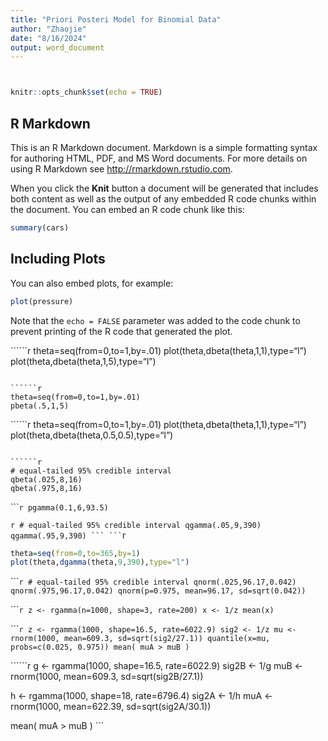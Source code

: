 ---
title: "Priori Posteri Model for Binomial Data"
author: "Zhaojie"
date: "8/16/2024"
output: word_document
---
```{r}
```


```{r}
```

```{r setup, include=FALSE}
knitr::opts_chunk$set(echo = TRUE)
```

## R Markdown

This is an R Markdown document. Markdown is a simple formatting syntax for authoring HTML, PDF, and MS Word documents. For more details on using R Markdown see <http://rmarkdown.rstudio.com>.

When you click the **Knit** button a document will be generated that includes both content as well as the output of any embedded R code chunks within the document. You can embed an R code chunk like this:

```{r cars}
summary(cars)
```

## Including Plots

You can also embed plots, for example:

```{r pressure, echo=FALSE}
plot(pressure)
```

Note that the `echo = FALSE` parameter was added to the code chunk to prevent printing of the R code that generated the plot.

``````{r}
theta=seq(from=0,to=1,by=.01)
plot(theta,dbeta(theta,1,1),type="l")
plot(theta,dbeta(theta,1,5),type="l")

```

``````{r}
theta=seq(from=0,to=1,by=.01)
pbeta(.5,1,5)
```

``````{r}
theta=seq(from=0,to=1,by=.01)
plot(theta,dbeta(theta,1,1),type="l")
plot(theta,dbeta(theta,0.5,0.5),type="l")

```

``````{r}
# equal-tailed 95% credible interval
qbeta(.025,8,16)
qbeta(.975,8,16)
```

``````{r}

pgamma(0.1,6,93.5)
```


``````{r}
# equal-tailed 95% credible interval
qgamma(.05,9,390)
qgamma(.95,9,390)
```
```
``````{r}

```{r}
theta=seq(from=0,to=365,by=1)
plot(theta,dgamma(theta,9,390),type="l")
```

``````{r}
# equal-tailed 95% credible interval
qnorm(.025,96.17,0.042)
qnorm(.975,96.17,0.042)
qnorm(p=0.975, mean=96.17, sd=sqrt(0.042))
```

``````{r}
z <- rgamma(n=1000, shape=3, rate=200)
x <- 1/z
mean(x)
```



``````{r}
z <- rgamma(1000, shape=16.5, rate=6022.9)
sig2 <- 1/z
mu <- rnorm(1000, mean=609.3, sd=sqrt(sig2/27.1))
quantile(x=mu, probs=c(0.025, 0.975))
mean( muA > muB )
```


``````{r}
g <- rgamma(1000, shape=16.5, rate=6022.9)
sig2B <- 1/g
muB <- rnorm(1000, mean=609.3, sd=sqrt(sig2B/27.1))

h <- rgamma(1000, shape=18, rate=6796.4)
sig2A <- 1/h
muA <- rnorm(1000, mean=622.39, sd=sqrt(sig2A/30.1))

mean( muA > muB )
```